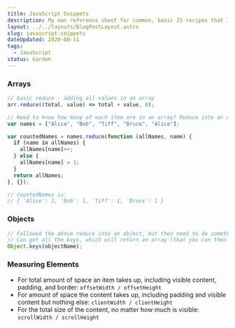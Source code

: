 ```yaml
---
title: JavaScript Snippets
description: My own reference sheet for common, basic JS recipes that I use and/or need to look up often
layout: ../../layouts/BlogPostLayout.astro
slug: javascript-snippets
dateUpdated: 2020-08-11
tags:
  - JavaScript
status: Garden
---
```


### Arrays

```js
// basic reduce - adding all values in an array
arr.reduce((total, value) => total + value, 0);

// Need to know how many of each item are in an array? Reduce into an object:
var names = ["Alice", "Bob", "Tiff", "Bruce", "Alice"];

var countedNames = names.reduce(function (allNames, name) {
  if (name in allNames) {
    allNames[name]++;
  } else {
    allNames[name] = 1;
  }
  return allNames;
}, {});

// countedNames is:
// { 'Alice': 2, 'Bob': 1, 'Tiff': 1, 'Bruce': 1 }
```

### Objects

```js
// Followed the above reduce into an object, but then need to do something with the values?
// Can get all the keys, which will return an array (that you can then loop over)
Object.keys(objectName);
```

### Measuring Elements

- For total amount of space an item takes up, including visible content, padding, and border: `offsetWidth / offsetHeight`
- For amount of space the content takes up, including padding and visible content but nothing else: `clientWidth / clientHeight`
- For the total size of the content, no matter how much is visible: `scrollWidth / scrollHeight`

